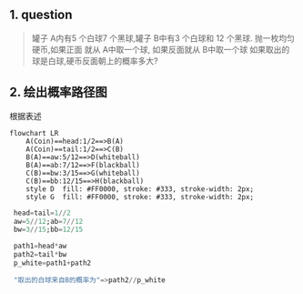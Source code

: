 ## 1. question
> 罐子 A内有5 个白球7 个黑球,罐子 B中有3 个白球和 12 个黑球. 抛一枚均匀硬币,如果正面
> 就从 A中取一个球, 如果反面就从 B中取一个球
> 如果取出的球是白球,硬币反面朝上的概率多大?

## 2. 绘出概率路径图
根据表述

```mermaid
flowchart LR
    A(Coin)==head:1/2==>B(A)
    A(Coin)==tail:1/2==>C(B)
    B(A)==aw:5/12==>D(whiteball)
    B(A)==ab:7/12==>F(blackball)
    C(B)==bw:3/15==>G(whiteball)
    C(B)==bb:12/15==>H(blackball)
    style D  fill: #FF0000, stroke: #333, stroke-width: 2px;
    style G  fill: #FF0000, stroke: #333, stroke-width: 2px;
```

```julia
 head=tail=1//2
 aw=5//12;ab=7//12
 bw=3//15;bb=12/15

 path1=head*aw
 path2=tail*bw
 p_white=path1+path2 
 
 "取出的白球来自B的概率为"=>path2//p_white
```